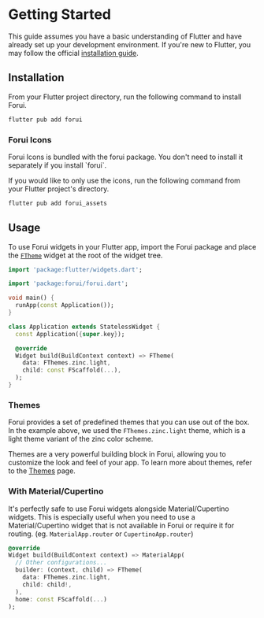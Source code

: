 

# Getting Started

This guide assumes you have a basic understanding of Flutter and have already set up your development environment.
If you're new to Flutter, you may follow the official [installation guide](https://docs.flutter.dev/get-started).


## Installation

From your Flutter project directory, run the following command to install Forui.

```bash filename="bash"
flutter pub add forui
```


### Forui Icons

<Callout type="info">
    Forui Icons is bundled with the forui package. You don't need to install it separately if you install `forui`.
</Callout>

If you would like to only use the icons, run the following command from your Flutter project's directory.

```bash filename="bash"
flutter pub add forui_assets
```


## Usage

To use Forui widgets in your Flutter app, import the Forui package and place the
[`FTheme`](https://pub.dev/documentation/forui/latest/forui.theme/FTheme-class.html) widget at the root of the widget tree.

```dart filename="main.dart" {3,12-16}
import 'package:flutter/widgets.dart';

import 'package:forui/forui.dart';

void main() {
  runApp(const Application());
}

class Application extends StatelessWidget {
  const Application({super.key});

  @override
  Widget build(BuildContext context) => FTheme(
    data: FThemes.zinc.light,
    child: const FScaffold(...),
  );
}
```


### Themes

Forui provides a set of predefined themes that you can use out of the box.
In the example above, we used the `FThemes.zinc.light` theme, which is a light theme variant of the zinc color scheme.

Themes are a very powerful building block in Forui, allowing you to customize the look and feel of your app.
To learn more about themes, refer to the [Themes](/docs/themes) page.


### With Material/Cupertino

It's perfectly safe to use Forui widgets alongside Material/Cupertino widgets.
This is especially useful when you need to use a Material/Cupertino widget that is not available in Forui or require it for routing.
(eg. `MaterialApp.router` or `CupertinoApp.router`)

```dart filename="main.dart"
@override
Widget build(BuildContext context) => MaterialApp(
  // Other configurations...
  builder: (context, child) => FTheme(
    data: FThemes.zinc.light,
    child: child!,
  ),
  home: const FScaffold(...)
);
```

